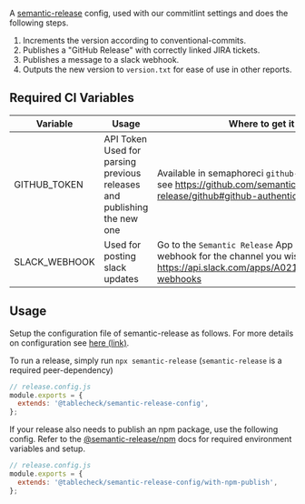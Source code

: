 
<Meta title="semantic-release-config" />

A [semantic-release](https://semantic-release.gitbook.io/semantic-release/) config, used with our commitlint settings and does the following steps.

1. Increments the version according to conventional-commits.
2. Publishes a "GitHub Release" with correctly linked JIRA tickets.
3. Publishes a message to a slack webhook.
4. Outputs the new version to `version.txt` for ease of use in other reports.

## Required CI Variables

| Variable      | Usage                                                                   | Where to get it from                                                                                                                                      |
| ------------- | ----------------------------------------------------------------------- | --------------------------------------------------------------------------------------------------------------------------------------------------------- |
| GITHUB_TOKEN  | API Token Used for parsing previous releases and publishing the new one | Available in semaphoreci `github-releases` secret or see https://github.com/semantic-release/github#github-authentication                                 |
| SLACK_WEBHOOK | Used for posting slack updates                                          | Go to the `Semantic Release` App and generate a new webhook for the channel you wish to post to. https://api.slack.com/apps/A021U4J1CQ4/incoming-webhooks |

## Usage

Setup the configuration file of semantic-release as follows. For more details on configuration see [here (link)](https://semantic-release.gitbook.io/semantic-release/usage/configuration).

To run a release, simply run `npx semantic-release` (`semantic-release` is a required peer-dependency)

```js
// release.config.js
module.exports = {
  extends: '@tablecheck/semantic-release-config',
};
```

If your release also needs to publish an npm package, use the following config. Refer to the [@semantic-release/npm](https://github.com/semantic-release/npm) docs for required environment variables and setup.

```js
// release.config.js
module.exports = {
  extends: '@tablecheck/semantic-release-config/with-npm-publish',
};
```
